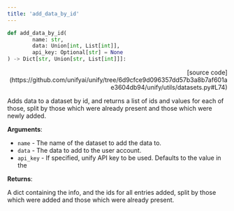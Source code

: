 ```yaml
---
title: 'add_data_by_id'
---
```


```python
def add_data_by_id(
        name: str,
        data: Union[int, List[int]],
        api_key: Optional[str] = None
) -> Dict[str, Union[str, List[int]]]:
```

<p align="right">[source code](https://github.com/unifyai/unify/tree/6d9cfce9d096357dd57b3a8b7af601ae3604db94/unify/utils/datasets.py#L74)</p>

Adds data to a dataset by id, and returns a list of ids and values for each of
those, split by those which were already present and those which were newly added.

**Arguments**:

- `name` - The name of the dataset to add the data to.
- `data` - The data to add to the user account.
- `api_key` - If specified, unify API key to be used. Defaults to the value in the



**Returns**:

A dict containing the info, and the ids for all entries added, split by those
which were added and those which were already present.